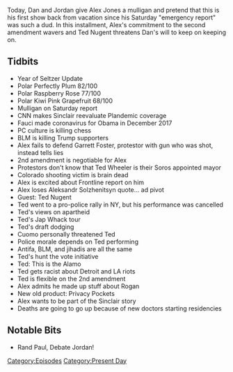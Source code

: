 {{DEFAULTSORT:
    #_EPISODE_0462:July 26, 2020
}}{{Episode
    | title           = July 26, 2020
    | caption         = Listen to this episode on [https://knowledgefight.libsyn.com/462-july-26-2020 Libsyn] [https://open.spotify.com/episode/377MeI6DuizTq5G5oswKZm Spotify]
    | episodeNumber   = 462
    | length          = 01:38:36
    | airDate         = July 29, 2020
    | coverageDate    = July 26, 2020
    | episodeType     = [[:Category:Present Day|Present Day]]
    | appearance      = [[Anthony Fauci]], [[Barrack Obama]], [[Garrett Foster]], [[George Soros]], [[Ted Wheeler]], [[Aleksandr Solzhenitsyn]], [[Ted Nugent]], [[Anthony Cuomo]], [[Joe Rogan]]
    | beverage        = Polar Perfectly Plum; Polar Raspberry Rose; Polar Kiwi Pink Grapefruit
    | previousEpisode = [[461: July 25, 2020]]
    | nextEpisode     = [[463: July 28-30, 2020]]
}}

{{Stub}}

Today, Dan and Jordan give Alex Jones a mulligan and pretend that this is his first show back from vacation since his Saturday "emergency report" was such a dud. In this installment, Alex's commitment to the second amendment wavers and Ted Nugent threatens Dan's will to keep on keeping on.

==Tidbits==

*Year of Seltzer Update
*Polar Perfectly Plum 82/100
*Polar Raspberry Rose 77/100
*Polar Kiwi Pink Grapefruit 68/100
*Mulligan on Saturday report
*CNN makes Sinclair reevaluate Plandemic coverage
*Fauci made coronavirus for Obama in December 2017
*PC culture is killing chess
*BLM is killing Trump supporters
*Alex fails to defend Garrett Foster, protestor with gun who was shot, instead tells lies
*2nd amendment is negotiable for Alex
*Protestors don't know that Ted Wheeler is their Soros appointed mayor
*Colorado shooting victim is brain dead
*Alex is excited about Frontline report on him
*Alex loses Aleksandr Solzhenitsyn quote... ad pivot
*Guest: Ted Nugent
*Ted went to a pro-police rally in NY, but his performance was cancelled
*Ted's views on apartheid
*Ted's Jap Whack tour
*Ted's draft dodging
*Cuomo personally threatened Ted
*Police morale depends on Ted performing
*Antifa, BLM, and jihadis are all the same
*Ted's hunt the vote initiative
*Ted: This is the Alamo
*Ted gets racist about Detroit and LA riots
*Ted is flexible on the 2nd amendment
*Alex admits he made up stuff about Rogan
*New old product: Privacy Pockets
*Alex wants to be part of the Sinclair story
*Deaths are going to go up because of new doctors starting residencies

==Notable Bits==

*Rand Paul, Debate Jordan!

[[Category:Episodes]]
[[Category:Present Day]]
